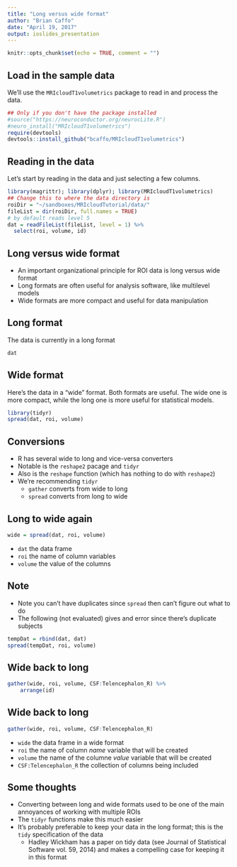 ```yaml
---
title: "Long versus wide format"
author: "Brian Caffo"
date: "April 19, 2017"
output: ioslides_presentation
---
```


```r
knitr::opts_chunk$set(echo = TRUE, comment = "")
```

## Load in the sample data

We'll use the `MRIcloudT1volumetrics` package to read in 
and process the data.

```r
## Only if you don't have the package installed
#source("https://neuroconductor.org/neurocLite.R")
#neuro_install("MRIcloudT1volumetrics")
require(devtools)
devtools::install_github("bcaffo/MRIcloudT1volumetrics")
```

## Reading in the data

Let's start by reading in the data and just selecting 
a few columns.

```r
library(magrittr); library(dplyr); library(MRIcloudT1volumetrics) 
## Change this to where the data directory is
roiDir = "~/sandboxes/MRIcloudTutorial/data/"
fileList = dir(roiDir, full.names = TRUE)
# by default reads level 5
dat = readFileList(fileList, level = 1) %>% 
  select(roi, volume, id)
```

## Long versus wide format

- An important organizational principle for ROI data is long versus wide format
- Long formats are often useful for analysis software, like multilevel models
- Wide formats are more compact and useful for data manipulation


## Long format
The data is currently in a long format
```r
dat
```


## Wide format

Here's the data in a "wide" format. Both formats are useful.
The wide one is more compact, while the long one is more useful
for statistical models.

```r
library(tidyr)
spread(dat, roi, volume)
```

## Conversions

- R has several wide to long and vice-versa converters
- Notable is the `reshape2` pacage and `tidyr`
- Also is the `reshape` function (which has nothing to do with `reshape2`)
- We're recommending `tidyr` 
    - `gather` converts from wide to long
    - `spread` converts from long to wide

## Long to wide again

```r
wide = spread(dat, roi, volume)
```

- `dat` the data frame
- `roi` the name of column variables
- `volume` the value of the columns

## Note
- Note you can't have duplicates since `spread` then can't figure out what to do
- The following (not evaluated) gives and error since there's duplicate subjects

```r
tempDat = rbind(dat, dat)
spread(tempDat, roi, volume)
```


## Wide back to long

```r
gather(wide, roi, volume, CSF:Telencephalon_R) %>%
    arrange(id)
```

## Wide back to long

```r
gather(wide, roi, volume, CSF:Telencephalon_R)
```

- `wide` the data frame in a wide format
- `roi` the name of column *name* variable that will be created
- `volume` the name of the columne *value* variable that will be created
- `CSF:Telencephalon_R` the collection of columns being included


## Some thoughts

- Converting between long and wide formats used to be one of the main
annoyances of working with multiple ROIs
- The `tidyr` functions make this much easier
- It's probably preferable to keep your data in the long format; this is
the `tidy` specification of the data
  - Hadley Wickham has a paper on tidy data (see Journal of Statistical Software vol. 59, 2014) and makes a compelling case for keeping it in this format
